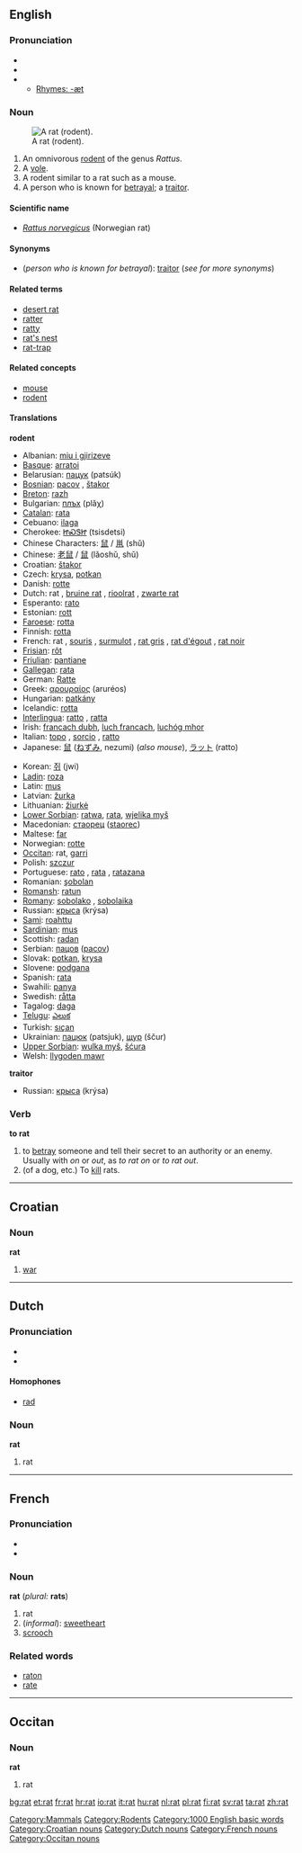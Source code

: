 {{see|Rat}}
==English==
{{wikipedia}}
{{commonspar|Category:rats}}
===Pronunciation===

*{{AHD|/răt/}}
*{{IPA|/ræt/}}
*{{SAMPA|/r{t/}}
**[[Rhymes:English:-æt|Rhymes: -æt]]

===Noun===
{{en-noun|rat|rats}}
[[Image:Rattus_norvegicus_1.jpg|thumb|right|A rat (rodent).]]
#An omnivorous [[rodent]] of the genus ''Rattus''.
#A [[vole]].
#A rodent similar to a rat such as a mouse.
#A person who is known for [[betrayal]]; a [[traitor]].

====Scientific name====
*''[[Rattus norvegicus]]'' (Norwegian rat)

====Synonyms====
*(''person who is known for betrayal''): [[traitor]] (''see for more synonyms'')

====Related terms====
*[[desert rat]]
*[[ratter]]
*[[ratty]]
*[[rat's nest]]
*[[rat-trap]]

====Related concepts====
*[[mouse]]
*[[rodent]]

====Translations====
'''rodent'''
{{top}}
*Albanian: [[miu i gjirizeve]]
*[[Basque]]: [[arratoi]]
*Belarusian: [[пацук]] (patsúk) {{m}}
*[[Bosnian]]: [[pacov]] {{m}}, [[štakor]] {{m}}
*[[Breton]]: [[razh]]
*Bulgarian: [[плъх]] (plǎχ) {{m}}
*[[Catalan]]: [[rata]] {{f}}
*Cebuano: [[ilaga]]
*Cherokee: [[ᏥᏍᏕᏥ]] (tsisdetsi)
*Chinese Characters: [[鼠]] / [[鼡]] (shǔ)
*Chinese: [[老鼠]] / [[鼠]] (lǎoshǔ, shǔ)
*Croatian: [[štakor]]
*Czech: [[krysa]], [[potkan]]
*Danish: [[rotte]] {{c}}
*Dutch: rat {{f}}, [[bruine rat]] {{f}}, [[rioolrat]] {{f}}, [[zwarte rat]] {{f}}
*Esperanto: [[rato]]
*Estonian: [[rott]]
*[[Faroese]]: [[rotta]]
*Finnish: [[rotta]]
*French: rat {{m}}, [[souris]] {{f}}, [[surmulot]] {{m}}, [[rat gris]] {{m}}, [[rat d'égout]] {{m}}, [[rat noir]] {{m}}
*[[Frisian]]: [[rôt]]
*[[Friulian]]: [[pantiane]]
*[[Gallegan]]: [[rata]]
*German: [[Ratte]] {{f}}
*Greek: [[αρουραίος]] (aruréos)
*Hungarian: [[patkány]]
*Icelandic: [[rotta]]
*[[Interlingua]]: [[ratto]] {{m}}, [[ratta]] {{f}}
*Irish: [[francach dubh]], [[luch francach]], [[luchóg mhor]]
*Italian: [[topo]] {{m}}, [[sorcio]] {{m}}, [[ratto]] {{m}}
*Japanese: [[鼠]] ([[ねずみ]], nezumi) (''also mouse''), [[ラット]] (ratto)
{{mid}}
*Korean: [[쥐]] (jwi)
*[[Ladin]]: [[roza]]
*Latin: [[mus]]
*Latvian: [[žurka]]
*Lithuanian: [[žiurkė]]
*[[Lower Sorbian]]: [[ratwa]], [[rata]], [[wjelika myš]]
*Macedonian: [[стаорец]] ([[staorec]])
*Maltese: [[far#Maltese|far]]
*Norwegian: [[rotte]] {{f}}
*[[Occitan]]: rat, [[garri]]
*Polish: [[szczur]] {{m}}
*Portuguese: [[rato]] {{m}}, [[rata]] {{f}}, [[ratazana]] {{f}}
*Romanian: [[şobolan]]
*[[Romansh]]: [[ratun]]
*[[Romany]]: [[sobolako]] {{m}}, [[sobolaika]] {{f}}
*Russian: [[крыса]] (krýsa) {{f}}
*[[Sami]]: [[roahttu]]
*[[Sardinian]]: [[mus]]
*Scottish: [[radan]]
*Serbian: [[пацов]] ([[pacov]])
*Slovak: [[potkan]], [[krysa]]
*Slovene: [[podgana]] {{f}}
*Spanish: [[rata]] {{f}}
*Swahili: [[panya]]
*Swedish: [[råtta]]
*Tagalog: [[daga]]
*[[Telugu]]: [[ఎలుక]]
*Turkish: [[sıçan]]
*Ukrainian: [[пацюк]] (patsjuk), [[щур]] (ščur)
*[[Upper Sorbian]]: [[wulka myš]], [[šćura]]
*Welsh: [[llygoden mawr]] 
{{bottom}}

'''traitor'''
*Russian: [[крыса]] (krýsa) {{f}}

===Verb===
'''to rat'''
#to [[betray]] someone and tell their secret to an authority or an enemy. Usually with ''on'' or ''out'', as ''to rat on'' or ''to rat out''.
#(of a dog, etc.) To [[kill]] rats.


----

==Croatian==
===Noun===
'''rat''' {{m}}

#[[war]]


----

==Dutch==
===Pronunciation===
*{{IPA|/rat/}}
*{{SAMPA|/rat/}}

====Homophones====
*[[rad#Dutch|rad]]

===Noun===
'''rat''' {{f}}

#rat


----

==French==
===Pronunciation===
*{{IPA|/ra/}}
*{{SAMPA|/ra/}}

===Noun===
'''rat''' {{m}} (''plural:'' '''rats''')

#rat
#(''informal''): [[sweetheart]]
#[[scrooch]]

===Related words===
*[[raton]]<!-- (young rat) -->
*[[rate]]<!--female rat-->


----

==Occitan==
===Noun===
'''rat''' {{m}}

#rat

[[Category:Mammals]]
[[Category:Rodents]]
[[Category:1000 English basic words]]
[[Category:Croatian nouns]]
[[Category:Dutch nouns]]
[[Category:French nouns]]
[[Category:Occitan nouns]]

[[bg:rat]]
[[et:rat]]
[[fr:rat]]
[[hr:rat]]
[[io:rat]]
[[it:rat]]
[[hu:rat]]
[[nl:rat]]
[[pl:rat]]
[[fi:rat]]
[[sv:rat]]
[[ta:rat]]
[[zh:rat]]